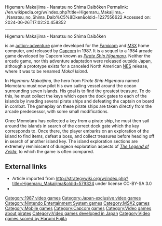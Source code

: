 Higemaru Makaijima - Nanatsu no Shima Daibōken
Permalink: //en.wikipedia.org/w/index.php?title=Higemaru_Makaijima_-_Nanatsu_no_Shima_Daib%C5%8Dken&oldid=1227556622
Accessed on: 2024-06-26T17:02:20.458352



------
Higemaru Makaijima - Nanatsu no Shima Daibōken
{{Infobox video game
| title = Higemaru Makaijima
| image = 
| caption = 
| developer = [[Capcom]]<br>[[Compile (company)|Compile]] (MSX2)
| publisher = Capcom
| designer = Masayoshi Kurokawa
| composer = Harumi Fujita
| released = '''Famicom'''<br>{{vgrelease|JP|April 14, 1987}}'''MSX2'''<br>{{vgrelease|JP|September 18, 1987}}'''Mobile Phone'''<br>{{vgrelease|JP|April 3, 2006}}
| genre = [[Action-adventure game|Action-adventure]]
| modes = [[Single-player video game|Single-player]]
| platforms = [[Nintendo Entertainment System|NES/Famicom]], [[MSX2]], [[mobile phones]]
}}

{{nihongo|'''''Higemaru Makaijima'''''|魔界島 七つの島大冒険|''Makaijima Nanatsu no Shima Daibōken''|"Hell Island: Great Adventure of 7 Islands"}} is an [[Action-adventure game|action-adventure]] game developed for the [[Famicom]] and [[MSX]] home computer, and released by [[Capcom]] in 1987. It is a sequel to a 1984 arcade game developed by Capcom known as ''[[Pirate Ship Higemaru]]''. Neither the arcade game, nor this adventure adaptation were released outside Japan, although a prototype exists for a canceled North American [[NES]] release, where it was to be renamed ''Makai Island''.

In ''Higemaru Makaijima'', the hero from ''Pirate Ship Higemaru'' named Momotaru must now pilot his own sailing vessel around the ocean surrounding seven islands. His goal is to find the greatest treasure. To do this, he must collect the keys which open the dock gates to each of the islands by invading several pirate ships and defeating the captain on board in combat. The gameplay on these pirate ships are taken directly from the arcade predecessor, with some small modifications.

Once Momotaru has collected a key from a pirate ship, he must then sail around the islands in search of the correct dock gate which the key corresponds to. Once there, the player embarks on an exploration of the island to find items, defeat a boss, and collect treasures before heading off in search of another island key. The island exploration sections are extremely reminiscent of dungeon exploration aspects of ''[[The Legend of Zelda]]'', to which the game is often compared.

==External links==
* Article imported from http://strategywiki.org/w/index.php?title=Higemaru_Makaijima&oldid=579324 under license CC-BY-SA 3.0
* {{Mobygames|/higemaru-makaijima-nanatsu-no-shima-daibken}}

{{DEFAULTSORT:Higemaru Makaijima - Nanatsu no Shima Daiboken}}
[[Category:1987 video games]]
[[Category:Japan-exclusive video games]]
[[Category:Nintendo Entertainment System games]]
[[Category:MSX2 games]]
[[Category:Mobile games]]
[[Category:Capcom games]]
[[Category:Video games about pirates]]
[[Category:Video games developed in Japan]]
[[Category:Video games scored by Harumi Fujita]]

{{action-adventure-videogame-stub}}